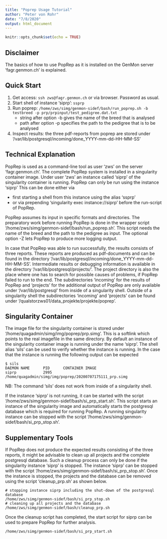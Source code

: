 ```yaml
---
title: "Poprep Usage Tutorial"
author: "Peter von Rohr"
date: "7/8/2020"
output: html_document
---
```


```r
knitr::opts_chunk$set(echo = TRUE)
```

## Disclaimer
The basics of how to use PopRep as it is installed on the GenMon server 'fagr.genmon.ch' is explained.


## Quick Start
1. Get access: `ssh zws@fagr.genmon.ch` or via browser. Password as usual.
2. Start shell of instance 'siprp': `ssprp`
3. Run poprep: `/home/zws/simg/genmon-sidef/bash/run_poprep.sh -b testbreed -p prp/prpinput/test_pedigree.dat.txt`
    + string after option -b gives the name of the breed that is analysed
    + path after option -p specifies the path to the pedigree that is to be analysed
4. Inspect results: the three pdf-reports from poprep are stored under '/var/lib/postgresql/incoming/done_YYYY-mm-dd-HH-MM-SS'


## Technical Explanation
PopRep is used as a command-line tool as user 'zws' on the server 'fagr.genmon.ch'. The complete PopRep system is installed in a singularity container image. Under user 'zws' an instance called 'siprp' of the singularity container is running. PopRep can only be run using the instance 'siprp' This can be done either via 

* first starting a shell from this instance using the alias 'ssprp'
* or via prepending 'singularity exec instance://siprp' before the run-script of PopRep. 

PopRep assumes its input in specific formats and directories. The preparatory work before running PopRep is done in the wrapper script '/home/zws/simg/genmon-sidef/bash/run_poprep.sh'. This script needs the name of the breed and the path to the pedigree as input. The optional option -Z lets PopRep to produce more logging output.

In case that PopRep was able to run successfully, the results consists of three reports. These reports are produced as pdf-documents and can be found in the directory '/var/lib/postgresql/incoming/done_YYYY-mm-dd-HH-MM-SS'. Intermediate results or debugging information is available in the directory '/var/lib/postgresql/projects/<project_code>'. The project directory is also the place where one has to search for possible causes of problems, if PopRep failed to run to the end. The subdirectories 'incoming' for the results of PopRep and 'projects' for the additional output of PopRep are only available under '/var/lib/postgresql' from inside of a singularity shell. Outside of a singularity shell the subdirectories 'incoming' and 'projects' can be found under '/qualstorzws01/data_projekte/projekte/poprep'.


## Singularity Container
The image file for the singularity container is stored under '/home/quagadmin/simg/img/poprep/prp.simg'. This is a softlink which points to the real imagefile in the same directory. By default an instance of the singularity container image is running under the name 'siprp'. The shell alias 'sils' can be used to verify whether the instance is running. In the case that the instance is running the following output can be expected

```
$ sils
DAEMON NAME      PID      CONTAINER IMAGE
siprp            2995     /home/quagadmin/simg/img/poprep/20200707175111_prp.simg
```

NB: The command 'sils' does not work from inside of a singularity shell.

If the instance 'siprp' is not running, it can be started with the script '/home/zws/simg/genmon-sidef/bash/si_prp_start.sh'. This script starts an instance of the singularity image and automatically starts the postgresql database which is required for running PopRep. A running singularity instance can be stopped with the script '/home/zws/simg/genmon-sidef/bash/si_prp_stop.sh'.  


## Supplementary Tools
If PopRep does not produce the expected results consisting of the three reports, it might be advisable to clean up all projects and the complete postgresql database. Such a cleanup process can only be done if the singularity instance 'siprp' is stopped. The instance 'siprp' can be stopped with the script '/home/zws/simg/genmon-sidef/bash/si_prp_stop.sh'. Once the instance is stopped, the projects and the database can be removed using the script 'cleanup_prp.sh' as shown below.

```
# stopping instance siprp including the shut-down of the postgresql database
/home/zws/simg/genmon-sidef/bash/si_prp_stop.sh
# cleaning up all projects and the database
/home/zws/simg/genmon-sidef/bash/cleanup_prp.sh
```

Once the cleanup script has completed, the start script for siprp can be used to prepare PopRep for further analysis.

```
/home/zws/simg/genmon-sidef/bash/si_prp_start.sh
```


